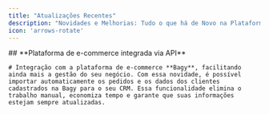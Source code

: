 ```yaml
---
title: "Atualizações Recentes"
description: "Novidades e Melhorias: Tudo o que há de Novo na Plataforma"
icon: 'arrows-rotate'
---
```


<Update label="01/24/2025">
  <Card title="Bagy" icon="plug">
    ## **Plataforma de e-commerce integrada via API**



    # Integração com a plataforma de e-commerce **Bagy**, facilitando ainda mais a gestão do seu negócio. Com essa novidade, é possível importar automaticamente os pedidos e os dados dos clientes cadastrados na Bagy para o seu CRM. Essa funcionalidade elimina o trabalho manual, economiza tempo e garante que suas informações estejam sempre atualizadas.


  </Card>
</Update>